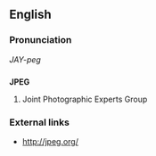 ==English==

===Pronunciation===
''JAY-peg''

==={{acronym}}===
'''JPEG'''
#Joint Photographic Experts Group

===External links===
*[http://jpeg.org/ http://jpeg.org/]